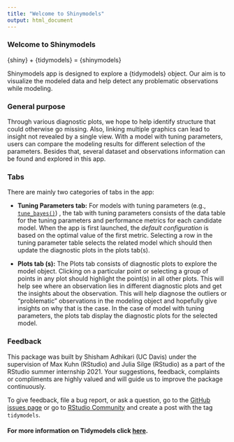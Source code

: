 ```yaml
---
title: "Welcome to Shinymodels"
output: html_document
---
```


###  Welcome to Shinymodels

{shiny} + {tidymodels} = {shinymodels} 

Shinymodels app is designed to explore a {tidymodels} object. Our aim is to visualize the modeled data and help detect any problematic observations while modeling. 

### General purpose

Through various diagnostic plots, we hope to help identify structure that could otherwise go missing. Also, linking multiple graphics can lead to insight not revealed by a single view. With a model with tuning parameters, users can compare the modeling results for different selection of the parameters. Besides that, several dataset and observations information can be found and explored in this app.

### Tabs

There are mainly two categories of tabs in the app: 

* **Tuning Parameters tab:** For models with tuning parameters (e.g., [`tune_bayes()`](https://tune.tidymodels.org/reference/tune_bayes.html)) , the tab with tuning parameters consists of the data table for the tuning parameters and performance metrics for each candidate model. When the app is first launched, the _default configuration_ is based on the optimal value of the first metric. Selecting a row in the tuning parameter table selects the related model which should then update the diagnostic plots in the plots tab(s).  

* **Plots tab (s):** The Plots tab consists of diagnostic plots to explore the model object. Clicking on a particular point or selecting a group of points in any plot should highlight the point(s) in all other plots. This will help see where an observation lies in different diagnostic plots and get the insights about the observation. This will help diagnose the outliers or "problematic" observations in the modeling object and hopefully give insights on why that is the case. In the case of model with tuning parameters, the plots tab display the diagnostic plots for the selected model.

### Feedback 

 This package was built by Shisham Adhikari (UC Davis) under the supervision of
 Max Kuhn (RStudio) and Julia Silge (RStudio) as a part of the RStudio summer internship 2021. Your suggestions, feedback, complaints or compliments are highly valued and will guide us to improve the package continuously. 
 
 To give feedback, file a bug report, or ask a question, go to the [GitHub issues page](https://github.com/adhikars11/shinymodels/issues) or go to [RStudio Community](https://community.rstudio.com/) and create a post with the tag `tidymodels`. 
 
#### For more information on Tidymodels click [here](https://www.tidymodels.org/).
